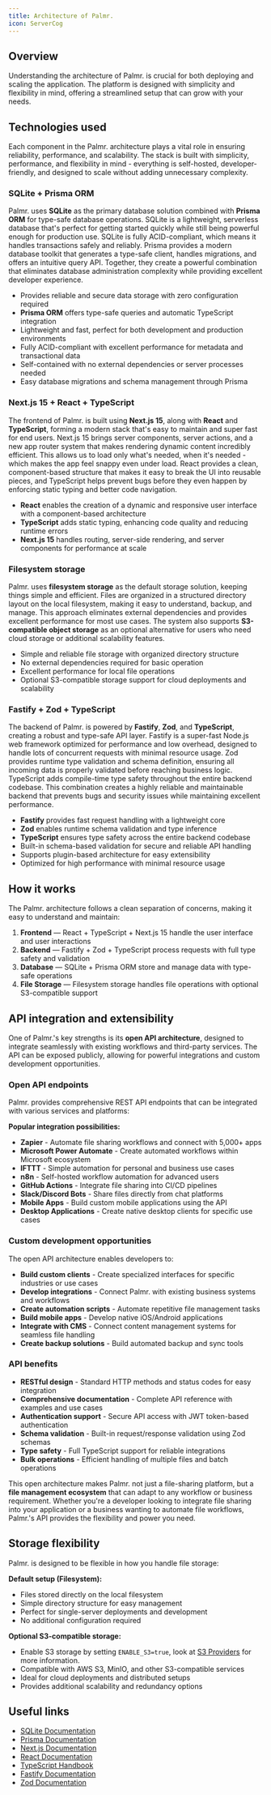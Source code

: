 ```yaml
---
title: Architecture of Palmr.
icon: ServerCog
---
```



## Overview

Understanding the architecture of Palmr. is crucial for both deploying and scaling the application. The platform is designed with simplicity and flexibility in mind, offering a streamlined setup that can grow with your needs.

<ZoomableImage
  src="/assets/v3/architecture/architecture.png"
  alt="Palmr. Architecture"
/>

## Technologies used

Each component in the Palmr. architecture plays a vital role in ensuring reliability, performance, and scalability. The stack is built with simplicity, performance, and flexibility in mind - everything is self-hosted, developer-friendly, and designed to scale without adding unnecessary complexity.

### SQLite + Prisma ORM

Palmr. uses **SQLite** as the primary database solution combined with **Prisma ORM** for type-safe database operations. SQLite is a lightweight, serverless database that's perfect for getting started quickly while still being powerful enough for production use. SQLite is fully ACID-compliant, which means it handles transactions safely and reliably. Prisma provides a modern database toolkit that generates a type-safe client, handles migrations, and offers an intuitive query API. Together, they create a powerful combination that eliminates database administration complexity while providing excellent developer experience.

- Provides reliable and secure data storage with zero configuration required
- **Prisma ORM** offers type-safe queries and automatic TypeScript integration
- Lightweight and fast, perfect for both development and production environments
- Fully ACID-compliant with excellent performance for metadata and transactional data
- Self-contained with no external dependencies or server processes needed
- Easy database migrations and schema management through Prisma

### Next.js 15 + React + TypeScript

The frontend of Palmr. is built using **Next.js 15**, along with **React** and **TypeScript**, forming a modern stack that's easy to maintain and super fast for end users. Next.js 15 brings server components, server actions, and a new app router system that makes rendering dynamic content incredibly efficient. This allows us to load only what's needed, when it's needed - which makes the app feel snappy even under load. React provides a clean, component-based structure that makes it easy to break the UI into reusable pieces, and TypeScript helps prevent bugs before they even happen by enforcing static typing and better code navigation.

- **React** enables the creation of a dynamic and responsive user interface with a component-based architecture
- **TypeScript** adds static typing, enhancing code quality and reducing runtime errors
- **Next.js 15** handles routing, server-side rendering, and server components for performance at scale

### Filesystem storage

Palmr. uses **filesystem storage** as the default storage solution, keeping things simple and efficient. Files are organized in a structured directory layout on the local filesystem, making it easy to understand, backup, and manage. This approach eliminates external dependencies and provides excellent performance for most use cases. The system also supports **S3-compatible object storage** as an optional alternative for users who need cloud storage or additional scalability features.

- Simple and reliable file storage with organized directory structure
- No external dependencies required for basic operation
- Excellent performance for local file operations
- Optional S3-compatible storage support for cloud deployments and scalability

### Fastify + Zod + TypeScript

The backend of Palmr. is powered by **Fastify**, **Zod**, and **TypeScript**, creating a robust and type-safe API layer. Fastify is a super-fast Node.js web framework optimized for performance and low overhead, designed to handle lots of concurrent requests with minimal resource usage. Zod provides runtime type validation and schema definition, ensuring all incoming data is properly validated before reaching business logic. TypeScript adds compile-time type safety throughout the entire backend codebase. This combination creates a highly reliable and maintainable backend that prevents bugs and security issues while maintaining excellent performance.

- **Fastify** provides fast request handling with a lightweight core
- **Zod** enables runtime schema validation and type inference
- **TypeScript** ensures type safety across the entire backend codebase
- Built-in schema-based validation for secure and reliable API handling
- Supports plugin-based architecture for easy extensibility
- Optimized for high performance with minimal resource usage

## How it works

The Palmr. architecture follows a clean separation of concerns, making it easy to understand and maintain:

1. **Frontend** — React + TypeScript + Next.js 15 handle the user interface and user interactions
2. **Backend** — Fastify + Zod + TypeScript process requests with full type safety and validation
3. **Database** — SQLite + Prisma ORM store and manage data with type-safe operations
4. **File Storage** — Filesystem storage handles file operations with optional S3-compatible support

## API integration and extensibility

One of Palmr.'s key strengths is its **open API architecture**, designed to integrate seamlessly with existing workflows and third-party services. The API can be exposed publicly, allowing for powerful integrations and custom development opportunities.

### Open API endpoints

Palmr. provides comprehensive REST API endpoints that can be integrated with various services and platforms:

**Popular integration possibilities:**

- **Zapier** - Automate file sharing workflows and connect with 5,000+ apps
- **Microsoft Power Automate** - Create automated workflows within Microsoft ecosystem
- **IFTTT** - Simple automation for personal and business use cases
- **n8n** - Self-hosted workflow automation for advanced users
- **GitHub Actions** - Integrate file sharing into CI/CD pipelines
- **Slack/Discord Bots** - Share files directly from chat platforms
- **Mobile Apps** - Build custom mobile applications using the API
- **Desktop Applications** - Create native desktop clients for specific use cases

### Custom development opportunities

The open API architecture enables developers to:

- **Build custom clients** - Create specialized interfaces for specific industries or use cases
- **Develop integrations** - Connect Palmr. with existing business systems and workflows
- **Create automation scripts** - Automate repetitive file management tasks
- **Build mobile apps** - Develop native iOS/Android applications
- **Integrate with CMS** - Connect content management systems for seamless file handling
- **Create backup solutions** - Build automated backup and sync tools

### API benefits

- **RESTful design** - Standard HTTP methods and status codes for easy integration
- **Comprehensive documentation** - Complete API reference with examples and use cases
- **Authentication support** - Secure API access with JWT token-based authentication
- **Schema validation** - Built-in request/response validation using Zod schemas
- **Type safety** - Full TypeScript support for reliable integrations
- **Bulk operations** - Efficient handling of multiple files and batch operations

This open architecture makes Palmr. not just a file-sharing platform, but a **file management ecosystem** that can adapt to any workflow or business requirement. Whether you're a developer looking to integrate file sharing into your application or a business wanting to automate file workflows, Palmr.'s API provides the flexibility and power you need.

## Storage flexibility

Palmr. is designed to be flexible in how you handle file storage:

**Default setup (Filesystem):**

- Files stored directly on the local filesystem
- Simple directory structure for easy management
- Perfect for single-server deployments and development
- No additional configuration required

**Optional S3-compatible storage:**

- Enable S3 storage by setting `ENABLE_S3=true`, look at [S3 Providers](/docs/3.1-beta/s3-providers) for more information.
- Compatible with AWS S3, MinIO, and other S3-compatible services
- Ideal for cloud deployments and distributed setups
- Provides additional scalability and redundancy options

## Useful links

- [SQLite Documentation](https://www.sqlite.org/docs.html)
- [Prisma Documentation](https://www.prisma.io/docs)
- [Next.js Documentation](https://nextjs.org/docs)
- [React Documentation](https://react.dev/)
- [TypeScript Handbook](https://www.typescriptlang.org/docs/)
- [Fastify Documentation](https://fastify.dev/docs/latest/)
- [Zod Documentation](https://zod.dev/)
